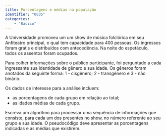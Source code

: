 ```yaml
---
title: Porcentagens e médias na população 
identifier: "0035"
categories:
    - "Básico"
---
```


::: {.exercicio}
A Universidade promoveu um um show de música folclórica em seu Anfiteatro principal, o qual tem capacidade para 400\ pessoas. Os ingressos foram grátis e distribuídos com antecedência. Na noite do espetáculo, todos os assentos foram ocupados.

Para colher informações sobre o público participante, foi perguntado a cada ingressante sua identidade de gênero e sua idade. Os gêneros foram anotados da seguinte forma: 1 - cisgênero; 2 - transgênero e 3 - não binário.

Os dados de interesse para a análise incluem:

* as porcentagens de cada grupo em relação ao total;
* as idades médias de cada grupo.

Escreva um algoritmo para processar uma sequência de informações que consiste, para cada um dos presentes no show, no número referente ao seu grupo e sua idade. O pseudocódigo deve apresentar as porcentagens indicadas e as médias que existirem.


:::
